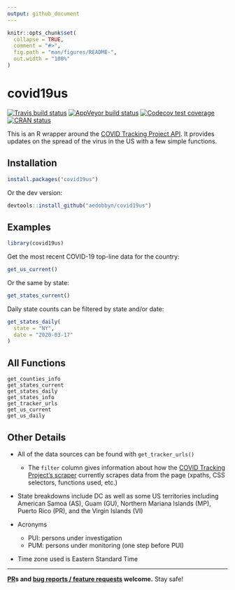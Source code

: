 ```yaml
---
output: github_document
---
```


```r
knitr::opts_chunk$set(
  collapse = TRUE,
  comment = "#>",
  fig.path = "man/figures/README-",
  out.width = "100%"
)
```

# covid19us

<!-- badges: start -->
[![Travis build status](https://travis-ci.org/aedobbyn/covid19us.svg?branch=master)](https://travis-ci.org/aedobbyn/covid19us)
[![AppVeyor build status](https://ci.appveyor.com/api/projects/status/github/aedobbyn/covid19us?branch=master&svg=true)](https://ci.appveyor.com/project/aedobbyn/covid19us)
[![Codecov test coverage](https://codecov.io/gh/aedobbyn/covid19us/graph/badge.svg)](https://codecov.io/gh/aedobbyn/covid19us)
[![CRAN status](https://www.r-pkg.org/badges/version/covid19us)](https://CRAN.R-project.org/package=covid19us)
<!-- badges: end -->

This is an R wrapper around the [COVID Tracking Project API](https://covidtracking.com/api/). It provides updates on the spread of the virus in the US with a few simple functions.

## Installation

``` r
install.packages("covid19us")
```

Or the dev version:
``` r
devtools::install_github("aedobbyn/covid19us")
```

## Examples

```r
library(covid19us)
```

Get the most recent COVID-19 top-line data for the country:

```r
get_us_current()
```

Or the same by state:

```r
get_states_current()
```

Daily state counts can be filtered by state and/or date:

```r
get_states_daily(
  state = "NY", 
  date = "2020-03-17"
)
```

## All Functions

```
get_counties_info
get_states_current
get_states_daily
get_states_info
get_tracker_urls
get_us_current
get_us_daily
```

## Other Details

* All of the data sources can be found with `get_tracker_urls()`
  * The `filter` column gives information about how the [COVID Tracking Project's scraper](https://github.com/COVID19Tracking/covid-tracking) currently scrapes data from the page (xpaths, CSS selectors, functions used, etc.)

* State breakdowns include DC as well as some US territories including American Samoa (AS), Guam (GU), Northern Mariana Islands (MP), Puerto Rico (PR), and the Virgin Islands (VI)

* Acronyms
  * PUI: persons under investigation
  * PUM: persons under monitoring (one step before PUI)

* Time zone used is Eastern Standard Time

***

**[PR](https://github.com/aedobbyn/covid19us/pulls)s and [bug reports / feature requests](https://github.com/aedobbyn/covid19us/issues) welcome.** Stay safe!
